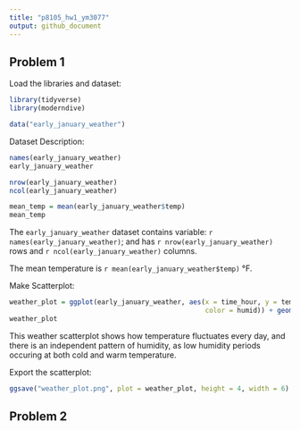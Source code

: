 ```yaml
---
title: "p8105_hw1_ym3077"
output: github_document
---
```


## Problem 1

Load the libraries and dataset:
```r
library(tidyverse)
library(moderndive)

data("early_january_weather")

```

Dataset Description:
```r
names(early_january_weather)
early_january_weather

nrow(early_january_weather)
ncol(early_january_weather)

mean_temp = mean(early_january_weather$temp)
mean_temp
```
The `early_january_weather` dataset contains variable: `r names(early_january_weather)`; and has `r nrow(early_january_weather)` rows and `r ncol(early_january_weather)` columns.

The mean temperature is `r mean(early_january_weather$temp)` °F.


Make Scatterplot:
```r
weather_plot = ggplot(early_january_weather, aes(x = time_hour, y = temp, 
                                                 color = humid)) + geom_point()
weather_plot
```

This weather scatterplot shows how temperature fluctuates every day, and there is an independent pattern of humidity, as low humidity periods occuring at both cold and warm temperature. 


Export the scatterplot:
```r
ggsave("weather_plot.png", plot = weather_plot, height = 4, width = 6)
```



## Problem 2



